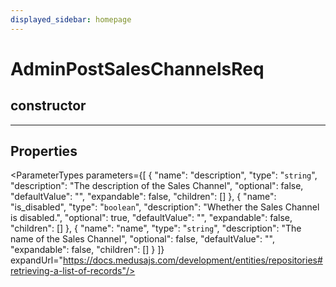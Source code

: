 ```yaml
---
displayed_sidebar: homepage
---
```



# AdminPostSalesChannelsReq

## constructor

___

## Properties

<ParameterTypes parameters={[
  {
    "name": "description",
    "type": "`string`",
    "description": "The description of the Sales Channel",
    "optional": false,
    "defaultValue": "",
    "expandable": false,
    "children": []
  },
  {
    "name": "is_disabled",
    "type": "`boolean`",
    "description": "Whether the Sales Channel is disabled.",
    "optional": true,
    "defaultValue": "",
    "expandable": false,
    "children": []
  },
  {
    "name": "name",
    "type": "`string`",
    "description": "The name of the Sales Channel",
    "optional": false,
    "defaultValue": "",
    "expandable": false,
    "children": []
  }
]} expandUrl="https://docs.medusajs.com/development/entities/repositories#retrieving-a-list-of-records"/>
